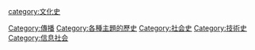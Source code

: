 [[Category:傳播|Category:傳播]]
[[Category:各種主題的歷史|Category:各種主題的歷史]]
[[Category:社会史|Category:社会史]]
[[category:文化史|category:文化史]]
[[Category:技術史|Category:技術史]]
[[Category:信息社会|Category:信息社会]]